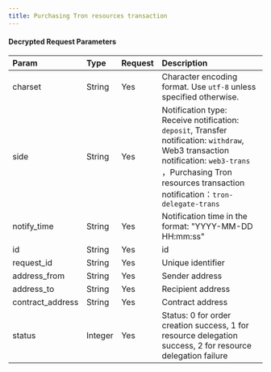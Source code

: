 ```yaml
---
title: Purchasing Tron resources transaction
---
```


#### Decrypted Request Parameters

| Param            | Type   | Request | Description                                                         |
| :--------------- | :----- | :------- | :----------------------------------------------------------- |
| charset            | String | Yes       | Character encoding format. Use `utf-8` unless specified otherwise. |
| side               | String | Yes       | Notification type: Receive notification: `deposit`, Transfer notification: `withdraw`, Web3 transaction notification: `web3-trans` ，Purchasing Tron resources transaction notification：`tron-delegate-trans`  |
| notify_time        | String | Yes       | Notification time in the format: "YYYY-MM-DD HH:mm:ss"                            |
| id                 | String | Yes       | id                                                       |
| request_id         | String | Yes       | Unique identifier                                                |
| address_from       | String | Yes       | Sender address                                                       |
| address_to         | String | Yes       | Recipient address                                                     |
| contract_address   | String | Yes       | Contract address                                                     |
| status             | Integer | Yes       | Status: 0 for order creation success, 1 for resource delegation success, 2 for resource delegation failure                                                    |
